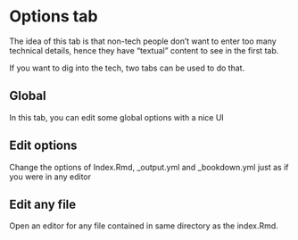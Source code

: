# Options tab

The idea of this tab is that non-tech people don't want to enter too many technical details, hence they have “textual” content to see in the first tab. 

If you want to dig into the tech, two tabs can be used to do that. 

## Global

In this tab, you can edit some global options with a nice UI

## Edit options

Change the options of Index.Rmd, _output.yml and _bookdown.yml just as if you were in any editor

## Edit any file

Open an editor for any file contained in same directory as the index.Rmd.
